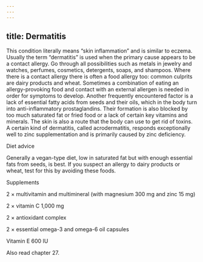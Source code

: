 ```yaml
---
---
---
```

title: Dermatitis
---




This condition literally means “skin inflammation” and is similar to eczema. Usually the term “dermatitis” is used when the primary cause appears to be a contact allergy. Go through all possibilities such as metals in jewelry and watches, perfumes, cosmetics, detergents, soaps, and shampoos. Where there is a contact allergy there is often a food allergy too: common culprits are dairy products and wheat. Sometimes a combination of eating an allergy-provoking food and contact with an external allergen is needed in order for symptoms to develop. Another frequently encountered factor is a lack of essential fatty acids from seeds and their oils, which in the body turn into anti-inflammatory prostaglandins. Their formation is also blocked by too much saturated fat or fried food or a lack of certain key vitamins and minerals. The skin is also a route that the body can use to get rid of toxins. A certain kind of dermatitis, called acrodermatitis, responds exceptionally well to zinc supplementation and is primarily caused by zinc deficiency.





Diet advice


Generally a vegan-type diet, low in saturated fat but with enough essential fats from seeds, is best. If you suspect an allergy to dairy products or wheat, test for this by avoiding these foods.





Supplements


2 × multivitamin and multimineral (with magnesium 300 mg and zinc 15 mg)

2 × vitamin C 1,000 mg

2 × antioxidant complex

2 × essential omega-3 and omega-6 oil capsules

Vitamin E 600 IU



Also read chapter 27.
